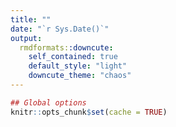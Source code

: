 ```yaml
---
title: ""
date: "`r Sys.Date()`"
output:
  rmdformats::downcute:
    self_contained: true
    default_style: "light"
    downcute_theme: "chaos"
---
```



```r
## Global options
knitr::opts_chunk$set(cache = TRUE)
```

